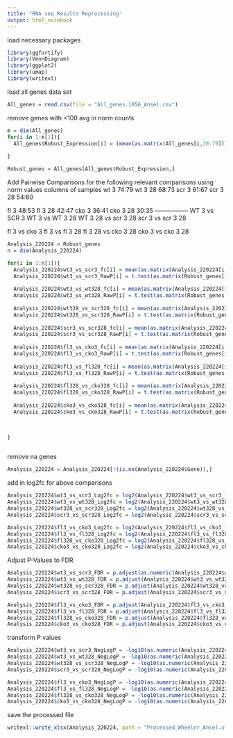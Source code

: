 ```yaml
---
title: "RNA seq Results Reprocessing"
output: html_notebook
---
```


load necessary packages
```r
library(ggfortify)
library(VennDiagram)
library(ggplot2)
library(umap)
library(writexl)
```


load all genes data set
```r
All_genes = read.csv(file = "All_genes.1056_Ansel.csv")
```

remove genes with <100 avg in norm counts
```r
m = dim(All_genes)
for(i in 1:m[1]){
  All_genes$Robust_Expression[i] = (mean(as.matrix(All_genes[i,30:79]))>100)
  
}

Robust_genes = All_genes[All_genes$Robust_Expression,]
```

Add Pairwise Comparisons for the following relevant comparisons using norm values
columns of samples
wt 3 74:79
wt 3 28 68:73
scr 3 61:67
scr 3 28 54:60

fl 3 48:53
fl 3 28 42:47
cko 3 36:41
cko 3 28 30:35
-----------------
WT 3 vs SCR 3
WT 3 vs WT 3 28
WT 3 28 vs scr 3 28
scr 3 vs scr 3 28

fl 3 vs cko 3
fl 3 vs fl 3 28
fl 3 28 vs cko 3 28
cko 3 vs cko 3 28
```r
Analysis_220224 = Robust_genes
n = dim(Analysis_220224)

for(i in 1:n[1]){
  Analysis_220224$wt3_vs_scr3_fc[i] = mean(as.matrix(Analysis_220224[i,74:79]))/mean(as.matrix(Analysis_220224[i,61:67]))
  Analysis_220224$wt3_vs_scr3_RawP[i] = t.test(as.matrix(Robust_genes[i,74:79]),as.matrix(Robust_genes[i,61:67]))[3]
  
  Analysis_220224$wt3_vs_wt328_fc[i] = mean(as.matrix(Analysis_220224[i,74:79]))/mean(as.matrix(Analysis_220224[i,68:73]))
  Analysis_220224$wt3_vs_wt328_RawP[i] = t.test(as.matrix(Robust_genes[i,74:79]),as.matrix(Robust_genes[i,68:73]))[3]
  
  Analysis_220224$wt328_vs_scr328_fc[i] = mean(as.matrix(Analysis_220224[i,68:73]))/mean(as.matrix(Analysis_220224[i,54:60]))
  Analysis_220224$wt328_vs_scr328_RawP[i] = t.test(as.matrix(Robust_genes[i,68:73]),as.matrix(Robust_genes[i,54:60]))[3]
  
  Analysis_220224$scr3_vs_scr328_fc[i] = mean(as.matrix(Analysis_220224[i,61:67]))/mean(as.matrix(Analysis_220224[i,54:60]))
  Analysis_220224$scr3_vs_scr328_RawP[i] = t.test(as.matrix(Robust_genes[i,61:67]),as.matrix(Robust_genes[i,54:60]))[3]
  
  Analysis_220224$fl3_vs_cko3_fc[i] = mean(as.matrix(Analysis_220224[i,48:53]))/mean(as.matrix(Analysis_220224[i,36:41]))
  Analysis_220224$fl3_vs_cko3_RawP[i] = t.test(as.matrix(Robust_genes[i,48:53]),as.matrix(Robust_genes[i,36:41]))[3]
  
  Analysis_220224$fl3_vs_fl328_fc[i] = mean(as.matrix(Analysis_220224[i,48:53]))/mean(as.matrix(Analysis_220224[i,42:47]))
  Analysis_220224$fl3_vs_fl328_RawP[i] = t.test(as.matrix(Robust_genes[i,48:53]),as.matrix(Robust_genes[i,42:47]))[3]
  
  Analysis_220224$fl328_vs_cko328_fc[i] = mean(as.matrix(Analysis_220224[i,42:47]))/mean(as.matrix(Analysis_220224[i,30:35]))
  Analysis_220224$fl328_vs_cko328_RawP[i] = t.test(as.matrix(Robust_genes[i,42:47]),as.matrix(Robust_genes[i,30:35]))[3]
  
  Analysis_220224$cko3_vs_cko328_fc[i] = mean(as.matrix(Analysis_220224[i,36:41]))/mean(as.matrix(Analysis_220224[i,30:35]))
  Analysis_220224$cko3_vs_cko328_RawP[i] = t.test(as.matrix(Robust_genes[i,36:41]),as.matrix(Robust_genes[i,30:35]))[3]

  
  
}



```

remove na genes
```r
Analysis_220224 = Analysis_220224[!(is.na(Analysis_220224$Gene)),]
```


add in log2fc for above comparisons
```r
Analysis_220224$wt3_vs_scr3_Log2fc = log2(Analysis_220224$wt3_vs_scr3_fc)
Analysis_220224$wt3_vs_wt328_Log2fc = log2(Analysis_220224$wt3_vs_wt328_fc)
Analysis_220224$wt328_vs_scr328_Log2fc = log2(Analysis_220224$wt328_vs_scr328_fc)
Analysis_220224$scr3_vs_scr328_Log2fc = log2(Analysis_220224$scr3_vs_scr328_fc)

Analysis_220224$fl3_vs_cko3_Log2fc = log2(Analysis_220224$fl3_vs_cko3_fc)
Analysis_220224$fl3_vs_fl328_Log2fc = log2(Analysis_220224$fl3_vs_fl328_fc)
Analysis_220224$fl328_vs_cko328_Log2fc = log2(Analysis_220224$fl328_vs_cko328_fc)
Analysis_220224$cko3_vs_cko328_Log2fc = log2(Analysis_220224$cko3_vs_cko328_fc)
```

Adjust P-Values to FDR 
```r
Analysis_220224$wt3_vs_scr3_FDR = p.adjust(as.numeric(Analysis_220224$wt3_vs_scr3_RawP), method = "fdr")
Analysis_220224$wt3_vs_wt328_FDR = p.adjust(Analysis_220224$wt3_vs_wt328_RawP, method = "fdr")
Analysis_220224$wt328_vs_scr328_FDR = p.adjust(Analysis_220224$wt328_vs_scr328_RawP, method = "fdr")
Analysis_220224$scr3_vs_scr328_FDR = p.adjust(Analysis_220224$scr3_vs_scr328_RawP, method = "fdr")

Analysis_220224$fl3_vs_cko3_FDR = p.adjust(Analysis_220224$fl3_vs_cko3_RawP, method = "fdr")
Analysis_220224$fl3_vs_fl328_FDR = p.adjust(Analysis_220224$fl3_vs_fl328_RawP, method = "fdr")
Analysis_220224$fl328_vs_cko328_FDR = p.adjust(Analysis_220224$fl328_vs_cko328_RawP, method = "fdr")
Analysis_220224$cko3_vs_cko328_FDR = p.adjust(Analysis_220224$cko3_vs_cko328_RawP, method = "fdr")
```

transform P values
```r
Analysis_220224$wt3_vs_scr3_NegLogP = -log10(as.numeric(Analysis_220224$wt3_vs_scr3_RawP))
Analysis_220224$wt3_vs_wt328_NegLogP = -log10(as.numeric(Analysis_220224$wt3_vs_wt328_RawP))
Analysis_220224$wt328_vs_scr328_NegLogP = -log10(as.numeric(Analysis_220224$wt328_vs_scr328_RawP))
Analysis_220224$scr3_vs_scr328_NegLogP = -log10(as.numeric(Analysis_220224$scr3_vs_scr328_RawP))

Analysis_220224$fl3_vs_cko3_NegLogP = -log10(as.numeric(Analysis_220224$fl3_vs_cko3_RawP))
Analysis_220224$fl3_vs_fl328_NegLogP = -log10(as.numeric(Analysis_220224$fl3_vs_fl328_RawP))
Analysis_220224$fl328_vs_cko328_NegLogP = -log10(as.numeric(Analysis_220224$fl328_vs_cko328_RawP))
Analysis_220224$cko3_vs_cko328_NegLogP = -log10(as.numeric(Analysis_220224$cko3_vs_cko328_RawP))
```

save the processed file
```r
writexl::write_xlsx(Analysis_220224, path = "Processed_Wheeler_Ansel.xlsx")
```



